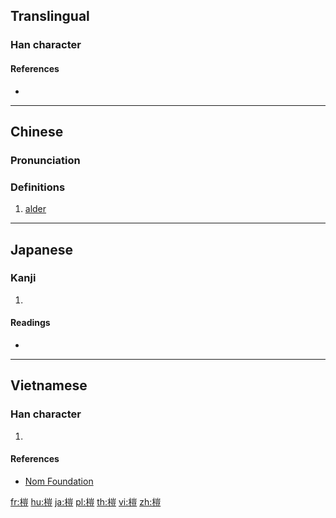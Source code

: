 {{also|桤}}
==Translingual==

===Han character===
{{Han char|rn=75|rad=木|as=10|sn=14|four=42918|canj=DUMT|ids=⿰木豈}}

====References====
* {{Han ref|kx=0545.150|dkj=15298|dj=0933.060|hdz=21264.040|uh=69BF|ud=27071|bh=E24E|bd=57934}}

----

==Chinese==
{{zh-forms|s=桤}}

===Pronunciation===
{{zh-pron
|m=qī
|c=kei1,hei1
|mc=
|oc=
|ma=
|cat=n
}}

===Definitions===
{{zh-hanzi}}

# [[alder]]

----

==Japanese==

===Kanji===
{{ja-kanji|grade=|rs=木10}}

# {{defn|lang=ja|sort=木10}}

====Readings====
* {{ja-readings|on=[[き]] (ki), [[かい]] (kai), [[がい]] (gai)|kun=[[はんのき]] (hannoki)}}

----

==Vietnamese==

===Han character===
{{vi-readings|rs=木10| hanviet = khi}}

# {{defn|lang=vi|sort=木10}}

====References====
*[http://nomfoundation.org/common/nom_details.php?codepoint=69bf Nom Foundation]

[[fr:榿]]
[[hu:榿]]
[[ja:榿]]
[[pl:榿]]
[[th:榿]]
[[vi:榿]]
[[zh:榿]]